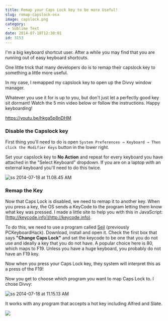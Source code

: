 ```yaml
---
title: Remap your Caps Lock key to be more Useful!
slug: remap-capslock-osx
image: capslock.png
category:
 - Sublime Text
date: 2014-07-18T12:30:01
id: 3153
---
```


I'm a big keyboard shortcut user. After a while you may find that you are running out of easy keyboard shortcuts.

One little trick that many developers do is to remap their capslock key to something a little more useful.

In my case, I remapped my capslock key to open up the Divvy window manager.

Whatever you use it for is up to you, but don't just let a perfectly good key sit dormant! Watch the 5 min video below or follow the instructions. Happy keyboarding!

https://youtu.be/hkga5p8nDHM

### Disable the Capslock key

First thing you'll need to do is open `System Preferences → Keyboard → Then click the Modifier Keys` button in the lower right.

Set your capslock key to **No Action** and repeat for every keyboard you have attached in the "Select Keyboard" dropdown. If you are on a laptop with an external keyboard you'll need to do this twice.

![ss 2014-07-18 at 11.08.45 AM](ss-2014-07-18-at-11.08.45-AM.png)

### Remap the Key

Now that Caps Lock is disabled, we need to remap it to another key. When you press a key, the OS sends a KeyCode to the program letting them know what key was pressed. I made a little site to help you with this in JavaScript: [http://keycode.info](http://keycode.info).

To do this, we need to use a program called [Seil](https://pqrs.org/osx/karabiner/seil.html.en) (previously PCKeyboardHack). Download, install and open it.
Check the first box that says **"Change Caps Lock"** and set the keycode to be one that you do not use and ideally a key that you do not have. A popular choice here is 80, which maps to F19. Unless you have a huge keyboard, you probably do not have an F19 key.

Now when you press your Caps Lock key, they system will interpret this as a press of the F19!

Now you get to choose which program you want to map Caps Lock to. I chose Divvy:

![ss 2014-07-18 at 11.15.13 AM](ss-2014-07-18-at-11.15.13-AM.png)

It works with any program that accepts a hot key including Alfred and Slate.

[![](facebook-share2.png)](https://sublimetextbook.com/?utm_source=remapcaps&utm_medium=banner&utm_campaign=product)
